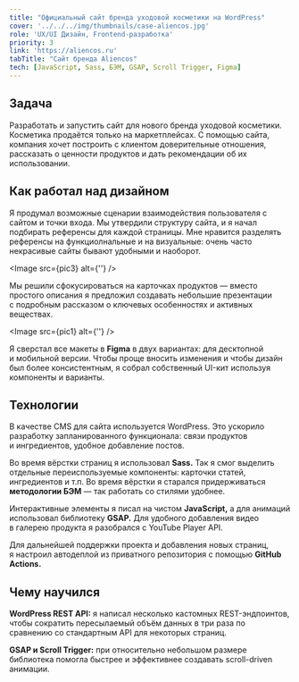 ```yaml
---
title: "Официальный сайт бренда уходовой косметики на WordPress"
cover: '../../../img/thumbnails/case-aliencos.jpg'
role: 'UX/UI Дизайн, Frontend-разработка'
priority: 3
link: 'https://aliencos.ru'
tabTitle: "Сайт бренда Aliencos"
tech: [JavaScript, Sass, БЭМ, GSAP, Scroll Trigger, Figma]
---
```



## Задача

Разработать и запустить сайт для нового бренда уходовой косметики. Косметика продаётся только на маркетплейсах. С помощью сайта, компания хочет построить с клиентом доверительные отношения, рассказать о ценности продуктов и дать рекомендации об их использовании.

## Как работал над дизайном

Я продумал возможные сценарии взаимодействия пользователя с сайтом и точки входа. Мы утвердили структуру сайта, и я начал подбирать референсы для каждой страницы. Мне нравится разделять референсы на функциолнальные и на визуальные: очень часто некрасивые сайты бывают удобными и наоборот. 


<Image src={pic3} alt={''}  />

Мы решили сфокусироваться на карточках продуктов — вместо простого описания я предложил создавать небольшие презентации с подробным рассказом о ключевых особенностях и активных веществах.

<Image src={pic1} alt={''}  />

Я сверстал все макеты в **Figma** в двух вариантах: для десктопной и мобильной версии. Чтобы проще вносить изменения и чтобы дизайн был более консистентным, я собрал собственный UI-кит используя компоненты и варианты.


## Технологии

В качестве CMS для сайта используется WordPress. Это ускорило разработку запланированного функционала: связи продуктов и ингредиентов, удобное добавление постов.

Во время вёрстки страниц я использовал **Sass.** Так я смог выделить отдельные переиспользуемые компоненты: карточки статей, ингредиентов и т.п. Во время вёрстки я старался придерживаться **методологии БЭМ** — так работать со стилями удобнее.

Интерактивные элементы я писал на чистом **JavaScript,** а для анимаций использовал библиотеку **GSAP.** Для удобного добавления видео в галерею продукта я разобрался с YouTube Player API.

Для дальнейшей поддержки проекта и добавления новых страниц, я настроил автодеплой из приватного репозитория с помощью **GitHub Actions.**

## Чему научился

**WordPress REST API:** я написал несколько кастомных REST-эндпоинтов, чтобы сократить пересылаемый объём данных в три раза по сравнению со стандартным API для некоторых страниц. 

**GSAP и Scroll Trigger:** при относительно небольшом размере библиотека помогла быстрее и эффективнее создавать scroll-driven анимации.







